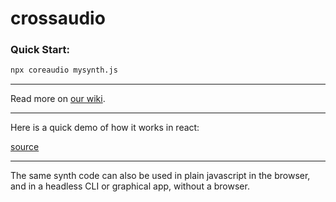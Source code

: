 
# crossaudio

### Quick Start:

```sh
npx coreaudio mysynth.js
```

---

Read more on [our wiki](https://github.com/konsumer/crossaudio/wiki/Getting-Started).

---

Here is a quick demo of how it works in react:

<DemoSynth />

[source](https://github.com/konsumer/crossaudio/blob/main/packages/site/src/synth.js)

---

The same synth code can also be used in plain javascript in the browser, and in a headless CLI or graphical app, without a browser.